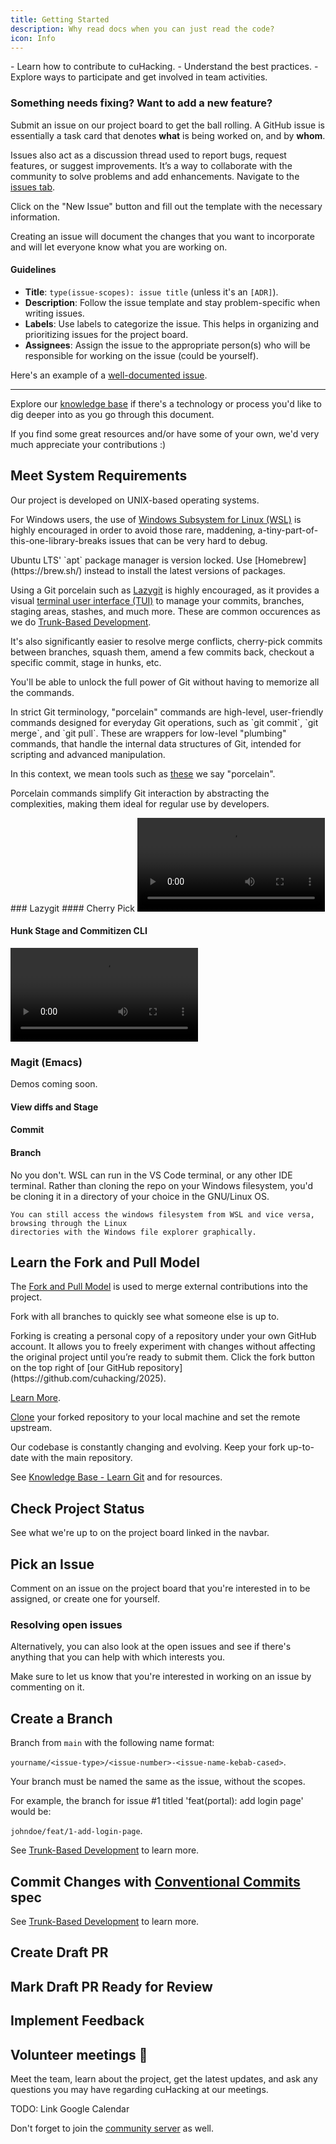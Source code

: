 ```yaml
---
title: Getting Started
description: Why read docs when you can just read the code?
icon: Info
---
```



<Callout title='This guide helps you:'>
- Learn how to contribute to cuHacking.
- Understand the best practices.
- Explore ways to participate and get involved in team activities.
</Callout>

### Something needs fixing? Want to add a new feature?

Submit an issue on our project board to get the ball rolling.
<Accordions>
<Accordion title="What's an issue?">
    A GitHub issue is essentially a task card that denotes **what** is being worked on, and by **whom**.

Issues also act as a discussion thread used to report bugs, request features, or suggest improvements. It’s a way to collaborate with the community to solve problems and add enhancements.
</Accordion>
<Accordion title="How do I submit an issue?">
Navigate to the [issues tab](https://github.com/cuhacking/2025/issues).

Click on the "New Issue" button and fill out the template with the necessary information.
</Accordion>
</Accordions>

Creating an issue will document the changes that you want to incorporate and will let everyone know what you are working on.

#### Guidelines

- **Title**: ``type(issue-scopes): issue title`` (unless it's an ``[ADR]``).
- **Description**: Follow the issue template and stay problem-specific when writing issues.
- **Labels**: Use labels to categorize the issue. This helps in organizing and prioritizing issues for the project board.
- **Assignees**: Assign the issue to the appropriate person(s) who will be responsible for working on the issue (could be yourself).

Here's an example of a [well-documented issue](https://github.com/cuhacking/2025/issues/49).

---

Explore our [knowledge base](/knowledge-base) if there's a technology or process you'd like to dig deeper into as you go through this document.

If you find some great resources and/or have some of your own, we'd very much appreciate your contributions :)

<div className='steps [&_h2]:step'>

## Meet System Requirements

Our project is developed on UNIX-based operating systems.

For Windows users, the use of [Windows Subsystem for Linux (WSL)](https://learn.microsoft.com/en-us/windows/wsl/install) is highly encouraged in order to avoid those rare, maddening, a-tiny-part-of-this-one-library-breaks issues that can be very hard to debug.

<Callout type="warn">
  Ubuntu LTS' `apt` package manager is version locked. Use
  [Homebrew](https://brew.sh/) instead to install the latest versions of
  packages.
</Callout>

Using a Git porcelain such as [Lazygit](https://github.com/jesseduffield/lazygit) is highly encouraged, as it provides a visual [terminal user interface (TUI)](https://en.wikipedia.org/wiki/Text-based_user_interface) to manage your commits, branches, staging areas, stashes, and much more. These are common occurences as we do [Trunk-Based Development](https://trunkbaseddevelopment.com/).

It's also significantly easier to resolve merge conflicts, cherry-pick commits between branches, squash them, amend a few commits back, checkout a specific commit, stage in hunks, etc.

You'll be able to unlock the full power of Git without having to memorize all the commands.

<Accordions>
<Accordion title="What's a Git Porcelain?">
In strict Git terminology, "porcelain" commands are high-level, user-friendly commands designed for everyday Git operations, such as `git commit`, `git merge`, and `git pull`. These are wrappers for low-level "plumbing" commands, that handle the internal data structures of Git, intended for scripting and advanced manipulation.

In this context, we mean tools such as [these](https://git-scm.com/downloads/guis) we say "porcelain".

Porcelain commands simplify Git interaction by abstracting the complexities, making them ideal for regular use by developers.

</Accordion>
<Accordion title="What do Git Porcelains look like in action?">
### Lazygit
#### Cherry Pick

<video className="w-max h-[240px]" controls>
  <source src="https://github.com/user-attachments/assets/09ef1413-2fb2-4594-b404-e568df120150" type="video/mp4" />
  Your browser does not support the video tag.
</video>

#### Hunk Stage and Commitizen CLI

<video className="w-max h-[240px]" controls>
  <source src="https://github.com/user-attachments/assets/b2200b7b-d783-4401-87e2-8741456d4e7a" type="video/mp4" />
  Your browser does not support the video tag.
</video>

### Magit (Emacs)
Demos coming soon.
#### View diffs and Stage
#### Commit
#### Branch
</Accordion>

  <Accordion title="Do I need to switch to the dark side and code in shell?">
    No you don't. WSL can run in the VS Code terminal, or any other
    IDE terminal. Rather than cloning the repo on your Windows filesystem, you'd be
    cloning it in a directory of your choice in the GNU/Linux OS.

    You can still access the windows filesystem from WSL and vice versa, browsing through the Linux
    directories with the Windows file explorer graphically.
  </Accordion>
</Accordions>

## Learn the Fork and Pull Model

The [Fork and Pull Model](https://docs.github.com/en/pull-requests/collaborating-with-pull-requests/getting-started/about-collaborative-development-models) is used to merge external contributions into the project.

Fork with all branches to quickly see what someone else is up to.

<Accordions>
<Accordion title="What is a fork?">
    Forking is creating a personal copy of a repository under your own GitHub account. It allows you to freely experiment with changes without affecting the original project until you’re ready to submit them.
</Accordion>
<Accordion title="How do I fork the repo?">
Click the fork button on the top right of [our GitHub repository](https://github.com/cuhacking/2025).

[Learn More](https://docs.github.com/en/pull-requests/collaborating-with-pull-requests/working-with-forks/fork-a-repo).
</Accordion>
</Accordions>

[Clone](https://docs.github.com/en/repositories/creating-and-managing-repositories/cloning-a-repository) your forked repository to your local machine and set the remote upstream.

Our codebase is constantly changing and evolving. Keep your fork up-to-date with the main repository.

See [Knowledge Base - Learn Git](/knowledge-base#-learn-git) and  for resources.

## Check Project Status

See what we're up to on the project board linked in the navbar. <ProjectBoardIcon />

## Pick an Issue

Comment on an issue on the project board that you're interested in to be assigned, or create one for yourself.

### Resolving open issues

Alternatively, you can also look at the open issues and see if there's anything that you can help with which interests you.

Make sure to let us know that you're interested in working on an issue by commenting on it.

## Create a Branch
Branch from `main` with the following name format:

`yourname/<issue-type>/<issue-number>-<issue-name-kebab-cased>`.

Your branch must be named the same as the issue, without the scopes.

For example, the branch for issue #1 titled 'feat(portal): add login page' would be:

`johndoe/feat/1-add-login-page`.

See [Trunk-Based Development](/contribution-guidelines/trunk-based-development) to learn more.

## Commit Changes with [Conventional Commits](https://www.conventionalcommits.org/en/v1.0.0/) spec

See [Trunk-Based Development](/contribution-guidelines/trunk-based-development) to learn more.

## Create Draft PR

## Mark Draft PR Ready for Review

## Implement Feedback
</div>


## Volunteer meetings 📆

Meet the team, learn about the project, get the latest updates, and ask any questions you may have regarding cuHacking at our meetings.

TODO: Link Google Calendar

Don't forget to join the [community server](https://discord.gg/w3QjHDAucd) as well.
